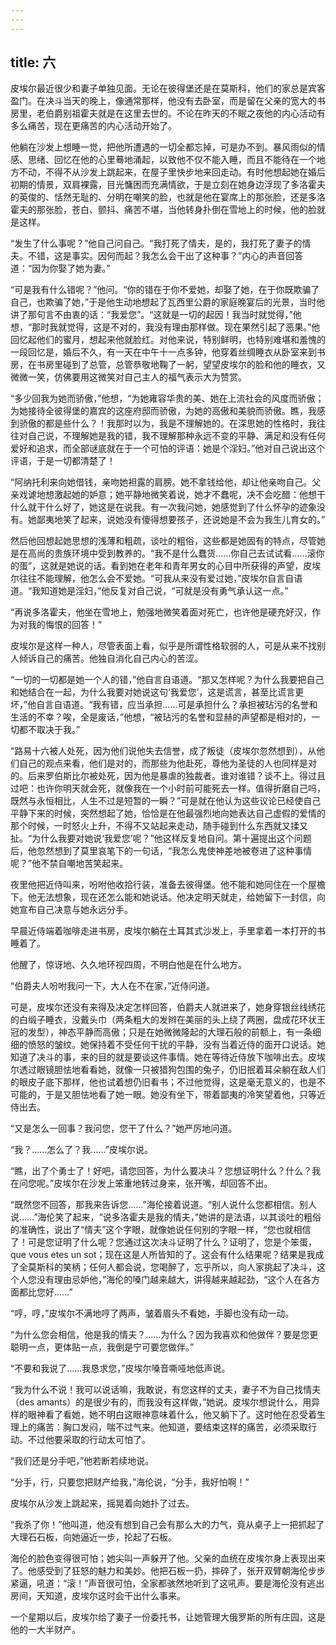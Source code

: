```yaml
---
---
---
```

title: 六
---



皮埃尔最近很少和妻子单独见面。无论在彼得堡还是在莫斯科，他们的家总是宾客盈门。在决斗当天的晚上，像通常那样，他没有去卧室，而是留在父亲的宽大的书房里，老伯爵别祖霍夫就是在这里去世的。不论在昨天的不眠之夜他的内心活动有多么痛苦，现在更痛苦的内心活动开始了。

他躺在沙发上想睡一觉，把他所遭遇的一切全都忘掉，可是办不到。暴风雨似的情感、思绪、回忆在他的心里蓦地涌起，以致他不仅不能入睡，而且不能待在一个地方不动，不得不从沙发上跳起来，在屋子里快步地来回走动。有时他想起她在婚后初期的情景，双肩裸露，目光慵困而充满情欲，于是立刻在她身边浮现了多洛霍夫的英俊的、恬然无耻的、分明在嘲笑的脸，也就是他在宴席上的那张脸，还是多洛霍夫的那张脸，苍白、颤抖、痛苦不堪，当他转身扑倒在雪地上的时候，他的脸就是这样。

“发生了什么事呢？”他自己问自己。“我打死了情夫，是的，我打死了妻子的情夫。不错，这是事实。因何而起？我怎么会干出了这种事？”内心的声音回答道：“因为你娶了她为妻。”

“可是我有什么错呢？”他问。“你的错在于你不爱她，却娶了她，在于你既欺骗了自己，也欺骗了她，”于是他生动地想起了瓦西里公爵的家庭晚宴后的光景，当时他讲了那句言不由衷的话：“我爱您”。“这就是一切的起因！我当时就觉得，”他想，“那时我就觉得，这是不对的，我没有理由那样做。现在果然引起了恶果。”他回忆起他们的蜜月，想起来他就脸红。对他来说，特别鲜明，也特别难堪和羞愧的一段回忆是，婚后不久，有一天在中午十一点多钟，他穿着丝绸睡衣从卧室来到书房，在书房里碰到了总管，总管恭敬地鞠了一躬，望望皮埃尔的脸和他的睡衣，又微微一笑，仿佛要用这微笑对自己主人的福气表示大为赞赏。

“多少回我为她而骄傲，”他想，“为她雍容华贵的美、她在上流社会的风度而骄傲；为她接待全彼得堡的嘉宾的这座府邸而骄傲，为她的高傲和美貌而骄傲。瞧，我感到骄傲的都是些什么？！我那时以为，我是不理解她的。在深思她的性格时，我往往对自己说，不理解她是我的错，我不理解那种永远不变的平静、满足和没有任何爱好和追求，而全部谜底就在于一个可怕的评语：她是个淫妇。”他对自己说出这个评语，于是一切都清楚了！

“阿纳托利来向她借钱，亲吻她袒露的肩膀。她不拿钱给他，却让他亲吻自己。父亲戏谑地想激起她的妒意；她平静地微笑着说，她才不蠢呢，决不会吃醋：他想干什么就干什么好了，她这是在说我。有一次我问她，她感觉到了什么怀孕的迹象没有。她鄙夷地笑了起来，说她没有傻得想要孩子，还说她是不会为我生儿育女的。”

然后他回想起她思想的浅薄和粗疏，谈吐的粗俗，这些都是她固有的特点，尽管她是在高尚的贵族环境中受到教养的。“我不是什么蠢货……你自己去试试看……滚你的蛋”，这就是她说的话。看到她在老年和青年男女的心目中所获得的声望，皮埃尔往往不能理解，他怎么会不爱她。“可我从来没有爱过她，”皮埃尔自言自语道。“我知道她是淫妇，”他反复对自己说，“可就是没有勇气承认这一点。”

“再说多洛霍夫，他坐在雪地上，勉强地微笑着面对死亡，也许他是硬充好汉，作为对我的悔恨的回答！”

皮埃尔是这样一种人，尽管表面上看，似乎是所谓性格软弱的人，可是从来不找别人倾诉自己的痛苦。他独自消化自己内心的苦涩。

“一切的一切都是她一个人的错，”他自言自语道。“那又怎样呢？为什么我要把自己和她结合在一起，为什么我要对她说这句‘我爱您’，这是谎言，甚至比谎言更坏，”他自言自语道。“我有错，应当承担……可是承担什么？承担被玷污的名誉和生活的不幸？唉，全是废话，”他想，“被玷污的名誉和显赫的声望都是相对的，一切都不取决于我。”

“路易十六被人处死，因为他们说他失去信誉，成了叛徒（皮埃尔忽然想到），从他们自己的观点来看，他们是对的，而那些为他赴死，尊他为圣徒的人也同样是对的。后来罗伯斯比尔被处死，因为他是暴虐的独裁者。谁对谁错？谈不上。得过且过吧：也许你明天就会死，就像我在一个小时前可能死去一样。值得折磨自己吗，既然与永恒相比，人生不过是短暂的一瞬？”可是就在他认为这些议论已经使自己平静下来的时候，突然想起了她，恰恰是在他最强烈地向她表达自己虚假的爱情的那个时候，一时怒火上升，不得不又站起来走动，随手碰到什么东西就又揉又扯。“为什么我要对她说‘我爱您’呢？”他这样反复地自问。第十遍提出这个问题后，他忽然想到了莫里哀笔下的一句话，“我怎么鬼使神差地被卷进了这种事情呢？”他不禁自嘲地苦笑起来。

夜里他把近侍叫来，吩咐他收拾行装，准备去彼得堡。他不能和她同住在一个屋檐下。他无法想象，现在还怎么能和她说话。他决定明天就走，给她留下一封信，向她宣布自己决意与她永远分手。

早晨近侍端着咖啡走进书房，皮埃尔躺在土耳其式沙发上，手里拿着一本打开的书睡着了。

他醒了，惊讶地、久久地环视四周，不明白他是在什么地方。

“伯爵夫人吩咐我问一下，大人在不在家，”近侍问道。

可是，皮埃尔还没有来得及决定怎样回答，伯爵夫人就进来了，她身穿银丝线绣花的白缎子睡衣，没戴头巾（两条粗大的发辫在美丽的头上绕了两圈，盘成花环状王冠的发型），神态平静而高傲；只是在她微微隆起的大理石般的前额上，有一条细细的愤怒的皱纹。她保持着不受任何干扰的平静，没有当着近侍的面开口说话。她知道了决斗的事，来的目的就是要谈这件事情。她在等待近侍放下咖啡出去。皮埃尔透过眼镜胆怯地看看她，就像一只被猎狗包围的兔子，仍旧抿着耳朵躺在敌人们的眼皮子底下那样，他也试着想仍旧看书；不过他觉得，这是毫无意义的，也是不可能的，于是又胆怯地看了她一眼。她没有坐下，带着鄙夷的冷笑望着他，只等近侍出去。

“又是怎么一回事？我问您，您干了什么？”她严厉地问道。

“我？……怎么了？我……”皮埃尔说。

“瞧，出了个勇士了！好吧，请您回答，为什么要决斗？您想证明什么？什么？我在问您呢。”皮埃尔在沙发上笨重地转过身来，张开嘴，却回答不出。

“既然您不回答，那我来告诉您……”海伦接着说道。“别人说什么您都相信。别人说……”海伦笑了起来，“说多洛霍夫是我的情夫，”她讲的是法语，以其谈吐的粗俗的准确性，说出了“情夫”这个字眼，就像她说任何别的字眼一样，“您也就相信了！可是您证明了什么呢？您通过这次决斗证明了什么？证明了，您是个笨蛋，que vous etes un sot；现在这是人所皆知的了。这会有什么结果呢？结果是我成了全莫斯科的笑柄；任何人都会说，您喝醉了，忘乎所以，向人家挑起了决斗，这个人您没有理由忌妒他，”海伦的嗓门越来越大，讲得越来越起劲，“这个人在各方面都比您好……”

“哼，哼，”皮埃尔不满地哼了两声，皱着眉头不看她，手脚也没有动一动。

“为什么您会相信，他是我的情夫？……为什么？因为我喜欢和他做伴？要是您更聪明一点，更体贴一点，我倒是宁可要您做伴。”

“不要和我说了……我恳求您，”皮埃尔嗓音嘶哑地低声说。

“我为什么不说！我可以说话嘛，我敢说，有您这样的丈夫，妻子不为自己找情夫（des amants）的是很少有的，而我没有这样做，”她说。皮埃尔想说什么，用异样的眼神看了看她，她不明白这眼神意味着什么，他又躺下了。这时他在忍受着生理上的痛苦：胸口发闷，喘不过气来。他知道，要结束这样的痛苦，必须采取行动。不过他要采取的行动太可怕了。

“我们还是分手吧，”他若断若续地说。

“分手，行，只要您把财产给我，”海伦说，“分手，我好怕啊！”

皮埃尔从沙发上跳起来，摇晃着向她扑了过去。

“我杀了你！”他叫道，他没有想到自己会有那么大的力气，竟从桌子上一把抓起了大理石石板，向她逼近一步，抡起了石板。

海伦的脸色变得很可怕；她尖叫一声躲开了他。父亲的血统在皮埃尔身上表现出来了。他感受到了狂怒的魅力和美妙。他把石板一扔，摔碎了，张开双臂朝海伦步步紧逼，吼道：“滚！”声音很可怕，全家都骇然地听到了这吼声。要是海伦没有逃出房间，天知道，皮埃尔这时会干出什么事来。

一个星期以后，皮埃尔给了妻子一份委托书，让她管理大俄罗斯的所有庄园，这是他的一大半财产。